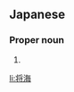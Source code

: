 ==Japanese==
{{ja-kanjitab|まさ|うみ|yomi=k}}

===Proper noun===
{{ja-pos|proper|まさうみ}}

# {{given name|male|lang=ja|sort=まさうみ}}

[[li:将海]]